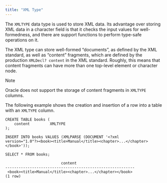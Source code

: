 ```yaml
---
title: "XML Type"
---
```


<div id="xml_type" class="registered_link"></div>

The `XMLTYPE` data type is used to store XML data. Its advantage over storing XML data in a character field is that it checks the input values for well-formedness, and there are support functions to perform type-safe operations on it.

The XML type can store well-formed “documents”, as defined by the XML standard, as well as “content” fragments, which are defined by the production `XMLDecl? content` in the XML standard. Roughly, this means that content fragments can have more than one top-level element or character node.

<div class="note">

<div class="title">

Note

</div>

Oracle does not support the storage of content fragments in `XMLTYPE` columns.

</div>

The following example shows the creation and insertion of a row into a table with an `XMLTYPE` column.

```text
CREATE TABLE books (
    content         XMLTYPE
);

INSERT INTO books VALUES (XMLPARSE (DOCUMENT '<?xml
version="1.0"?><book><title>Manual</title><chapter>...</chapter></book>'));

SELECT * FROM books;

                         content
----------------------------------------------------------
 <book><title>Manual</title><chapter>...</chapter></book>
(1 row)
```
